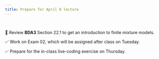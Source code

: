 ```yaml
---
title: Prepare for April 8 lecture
---
```


<br>

📖 Review **BDA3** Section 22.1 to get an introduction to finite mixture models.

✅ Work on Exam 02, which will be assigned after class on Tuesday.

✅ Prepare for the in-class live-coding exercise on Thursday.